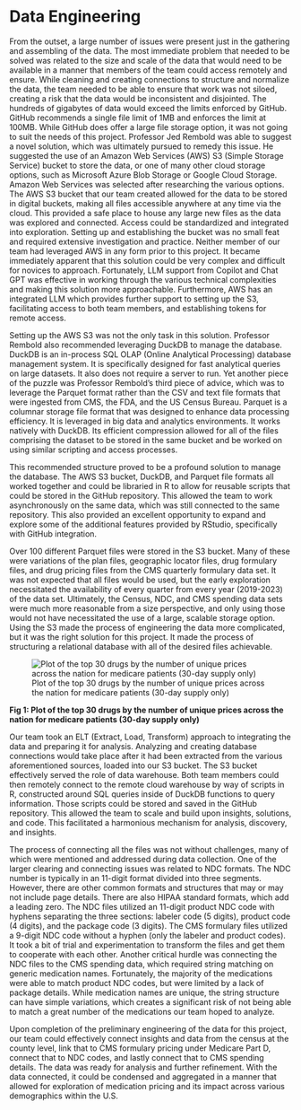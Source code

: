 # Data Engineering

From the outset, a large number of issues were present just in the gathering and assembling of the data.  The most immediate problem that needed to be solved was related to the size and scale of the data that would need to be available in a manner that members of the team could access remotely and ensure.  While cleaning and creating connections to structure and normalize the data, the team needed to be able to ensure that work was not siloed, creating a risk that the data would be inconsistent and disjointed.  The hundreds of gigabytes of data would exceed the limits enforced by GitHub.  GitHub recommends a single file limit of 1MB and enforces the limit at 100MB.  While GitHub does offer a large file storage option, it was not going to suit the needs of this project.  Professor Jed Rembold was able to suggest a novel solution, which was ultimately pursued to remedy this issue.  He suggested the use of an Amazon Web Services (AWS) S3 (Simple Storage Service) bucket to store the data, or one of many other cloud storage options, such as Microsoft Azure Blob Storage or Google Cloud Storage.  Amazon Web Services was selected after researching the various options.  The AWS S3 bucket that our team created allowed for the data to be stored in digital buckets, making all files accessible anywhere at any time via the cloud.  This provided a safe place to house any large new files as the data was explored and connected.  Access could be standardized and integrated into exploration.  Setting up and establishing the bucket was no small feat and required extensive investigation and practice.  Neither member of our team had leveraged AWS in any form prior to this project.  It became immediately apparent that this solution could be very complex and difficult for novices to approach.  Fortunately, LLM support from Copilot and Chat GPT was effective in working through the various technical complexities and making this solution more approachable.  Furthermore, AWS has an integrated LLM which provides further support to setting up the S3, facilitating access to both team members, and establishing tokens for remote access.

Setting up the AWS S3 was not the only task in this solution.  Professor Rembold also recommended leveraging DuckDB to manage the database.  DuckDB is an in-process SQL OLAP (Online Analytical Processing) database management system.  It is specifically designed for fast analytical queries on large datasets.  It also does not require a server to run.  Yet another piece of the puzzle was Professor Rembold’s third piece of advice, which was to leverage the Parquet format rather than the CSV and text file formats that were ingested from CMS, the FDA, and the US Census Bureau.  Parquet is a columnar storage file format that was designed to enhance data processing efficiency.  It is leveraged in big data and analytics environments.  It works natively with DuckDB.  Its efficient compression allowed for all of the files comprising the dataset to be stored in the same bucket and be worked on using similar scripting and access processes.

This recommended structure proved to be a profound solution to manage the database.  The AWS S3 bucket, DuckDB, and Parquet file formats all worked together and could be libraried in R to allow for reusable scripts that could be stored in the GitHub repository.  This allowed the team to work asynchronously on the same data, which was still connected to the same repository.  This also provided an excellent opportunity to expand and explore some of the additional features provided by RStudio, specifically with GitHub integration.

Over 100 different Parquet files were stored in the S3 bucket.  Many of these were variations of the plan files, geographic locator files, drug formulary files, and drug pricing files from the CMS quarterly formulary data set.  It was not expected that all files would be used, but the early exploration necessitated the availability of every quarter from every year (2019-2023) of the data set.  Ultimately, the Census, NDC, and CMS spending data sets were much more reasonable from a size perspective, and only using those would not have necessitated the use of a large, scalable storage option.  Using the S3 made the process of engineering the data more complicated, but it was the right solution for this project.  It made the process of structuring a relational database with all of the desired files achievable.

![Plot of the top 30 drugs by the number of unique prices across the nation for medicare patients (30-day supply only)](./images/top_30_drug_ndcs_by_number_of_unique_prices_30_day.png){#fig-uniqueprices}

**Fig 1: Plot of the top 30 drugs by the number of unique prices across the nation for medicare patients (30-day supply only)**  



Our team took an ELT (Extract, Load, Transform) approach to integrating the data and preparing it for analysis.  Analyzing and creating database connections would take place after it had been extracted from the various aforementioned sources, loaded into our S3 bucket.  The S3 bucket effectively served the role of data warehouse.  Both team members could then remotely connect to the remote cloud warehouse by way of scripts in R, constructed around SQL queries inside of DuckDB functions to query information.  Those scripts could be stored and saved in the GitHub repository.  This allowed the team to scale and build upon insights, solutions, and code.  This facilitated a harmonious mechanism for analysis, discovery, and insights.

The process of connecting all the files was not without challenges, many of which were mentioned and addressed during data collection.  One of the larger clearing and connecting issues was related to NDC formats.  The NDC number is typically in an 11-digit format divided into three segments.  However, there are other common formats and structures that may or may not include page details.  There are also HIPAA standard formats, which add a leading zero.  The NDC files utilized an 11-digit product NDC code with hyphens separating the three sections: labeler code (5 digits), product code (4 digits), and the package code (3 digits).  The CMS formulary files utilized a 9-digit NDC code without a hyphen (only the labeler and product codes).  It took a bit of trial and experimentation to transform the files and get them to cooperate with each other.  Another critical hurdle was connecting the NDC files to the CMS spending data, which required string matching on generic medication names.  Fortunately, the majority of the medications were able to match product NDC codes, but were limited by a lack of package details.  While medication names are unique, the string structure can have simple variations, which creates a significant risk of not being able to match a great number of the medications our team hoped to analyze.

Upon completion of the preliminary engineering of the data for this project, our team could effectively connect insights and data from the census at the county level, link that to CMS formulary pricing under Medicare Part D, connect that to NDC codes, and lastly connect that to CMS spending details.  The data was ready for analysis and further refinement.  With the data connected, it could be condensed and aggregated in a manner that allowed for exploration of medication pricing and its impact across various demographics within the U.S.
